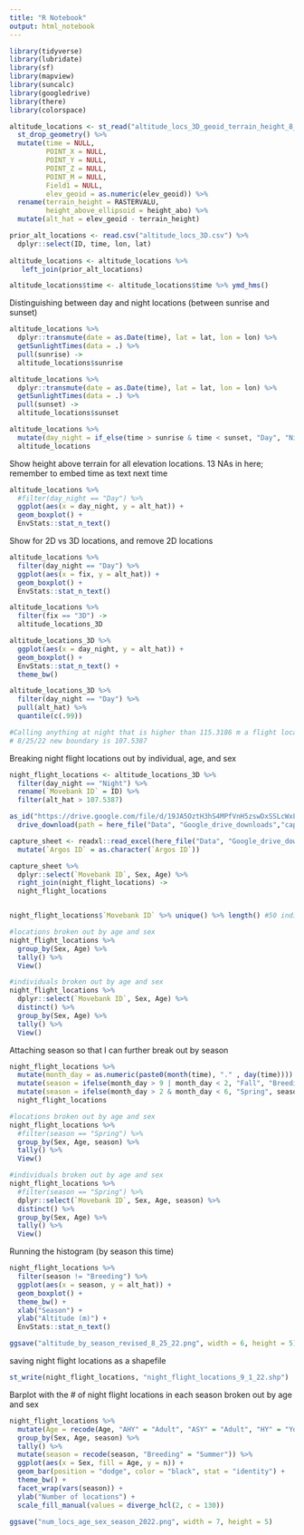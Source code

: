 ```yaml
---
title: "R Notebook"
output: html_notebook
---
```


```r
library(tidyverse)
library(lubridate)
library(sf)
library(mapview)
library(suncalc)
library(googledrive)
library(there)
library(colorspace)
```

```r
altitude_locations <- st_read("altitude_locs_3D_geoid_terrain_height_8_25_22.shp") %>%
  st_drop_geometry() %>%
  mutate(time = NULL,
         POINT_X = NULL,
         POINT_Y = NULL,
         POINT_Z = NULL,
         POINT_M = NULL,
         Field1 = NULL,
         elev_geoid = as.numeric(elev_geoid)) %>%
  rename(terrain_height = RASTERVALU,
         height_above_ellipsoid = height_abo) %>%
  mutate(alt_hat = elev_geoid - terrain_height)

prior_alt_locations <- read.csv("altitude_locs_3D.csv") %>%
  dplyr::select(ID, time, lon, lat)
  
altitude_locations <- altitude_locations %>%
   left_join(prior_alt_locations)

altitude_locations$time <- altitude_locations$time %>% ymd_hms() 
```

Distinguishing between day and night locations (between sunrise and sunset)
```r
altitude_locations %>%
  dplyr::transmute(date = as.Date(time), lat = lat, lon = lon) %>%
  getSunlightTimes(data = .) %>%
  pull(sunrise) -> 
  altitude_locations$sunrise

altitude_locations %>%
  dplyr::transmute(date = as.Date(time), lat = lat, lon = lon) %>%
  getSunlightTimes(data = .) %>%
  pull(sunset) -> 
  altitude_locations$sunset

altitude_locations %>%
  mutate(day_night = if_else(time > sunrise & time < sunset, "Day", "Night")) ->
  altitude_locations
```

Show height above terrain for all elevation locations. 13 NAs in here; remember to embed time as text next time
```r
altitude_locations %>%
  #filter(day_night == "Day") %>%
  ggplot(aes(x = day_night, y = alt_hat)) +
  geom_boxplot() +
  EnvStats::stat_n_text()
```

Show for 2D vs 3D locations, and remove 2D locations
```r
altitude_locations %>%
  filter(day_night == "Day") %>%
  ggplot(aes(x = fix, y = alt_hat)) +
  geom_boxplot() +
  EnvStats::stat_n_text()

altitude_locations %>%
  filter(fix == "3D") ->
  altitude_locations_3D
```

```r
altitude_locations_3D %>%
  ggplot(aes(x = day_night, y = alt_hat)) +
  geom_boxplot() +
  EnvStats::stat_n_text() + 
  theme_bw()
```

```r
altitude_locations_3D %>%
  filter(day_night == "Day") %>%
  pull(alt_hat) %>%
  quantile(c(.99))

#Calling anything at night that is higher than 115.3186 m a flight location
# 8/25/22 new boundary is 107.5387 
```

Breaking night flight locations out by individual, age, and sex
```r
night_flight_locations <- altitude_locations_3D %>%
  filter(day_night == "Night") %>%
  rename(`Movebank ID` = ID) %>%
  filter(alt_hat > 107.5387)

as_id("https://drive.google.com/file/d/19JA5OztH3hS4MPfVnH5zswDxSSLcWxL3/view?usp=sharing") %>%
  drive_download(path = here_file("Data", "Google_drive_downloads","capture_sheet.xlsx"), overwrite = TRUE)

capture_sheet <- readxl::read_excel(here_file("Data", "Google_drive_downloads","capture_sheet.xlsx"), col_types = c("text", "text", "date", "numeric", "numeric", "numeric", "numeric", "text", "text", "text", "text", "text", "text", "numeric", "numeric", "numeric", "numeric", "numeric", "text", "text", "text", "text")) %>%
  mutate(`Argos ID` = as.character(`Argos ID`))

capture_sheet %>%
  dplyr::select(`Movebank ID`, Sex, Age) %>%
  right_join(night_flight_locations) ->
  night_flight_locations


night_flight_locations$`Movebank ID` %>% unique() %>% length() #50 individuals #8/25/2022 72 individuals

#locations broken out by age and sex
night_flight_locations %>%
  group_by(Sex, Age) %>%
  tally() %>%
  View()

#individuals broken out by age and sex
night_flight_locations %>%
  dplyr::select(`Movebank ID`, Sex, Age) %>%
  distinct() %>%
  group_by(Sex, Age) %>%
  tally() %>%
  View()

```

Attaching season so that I can further break out by season
```r
night_flight_locations %>%
  mutate(month_day = as.numeric(paste0(month(time), "." , day(time)))) %>%
  mutate(season = ifelse(month_day > 9 | month_day < 2, "Fall", "Breeding")) %>%
  mutate(season = ifelse(month_day > 2 & month_day < 6, "Spring", season)) ->
  night_flight_locations

#locations broken out by age and sex
night_flight_locations %>%
  #filter(season == "Spring") %>%
  group_by(Sex, Age, season) %>%
  tally() %>%
  View()

#individuals broken out by age and sex
night_flight_locations %>%
  #filter(season == "Spring") %>%
  dplyr::select(`Movebank ID`, Sex, Age, season) %>%
  distinct() %>%
  group_by(Sex, Age) %>%
  tally() %>%
  View()
```

Running the histogram (by season this time)
```r
night_flight_locations %>%
  filter(season != "Breeding") %>% 
  ggplot(aes(x = season, y = alt_hat)) +
  geom_boxplot() +
  theme_bw() +
  xlab("Season") +
  ylab("Altitude (m)") +
  EnvStats::stat_n_text()

ggsave("altitude_by_season_revised_8_25_22.png", width = 6, height = 5)
```


saving night flight locations as a shapefile
```r
st_write(night_flight_locations, "night_flight_locations_9_1_22.shp")
```

Barplot with the # of night flight locations in each season broken out by age and sex
```r
night_flight_locations %>%
  mutate(Age = recode(Age, "AHY" = "Adult", "ASY" = "Adult", "HY" = "Young", "SY" = "Young")) %>%
  group_by(Sex, Age, season) %>%
  tally() %>%
  mutate(season = recode(season, "Breeding" = "Summer")) %>%
  ggplot(aes(x = Sex, fill = Age, y = n)) +
  geom_bar(position = "dodge", color = "black", stat = "identity") +
  theme_bw() +
  facet_wrap(vars(season)) +
  ylab("Number of locations") +
  scale_fill_manual(values = diverge_hcl(2, c = 130))

ggsave("num_locs_age_sex_season_2022.png", width = 7, height = 5)
```

